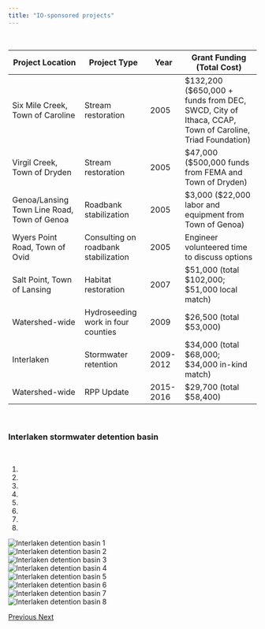 ```yaml
---
title: "IO-sponsored projects"
---
```


<br>
<div class="panel panel-default">
<table class="table">
<thread>
<th>Project Location</th>
<th>Project Type</th>
<th>Year</th>
<th>Grant Funding (Total Cost)</th>
</thread>
<tbody>
<tr>
<td>Six Mile Creek, Town of Caroline</td>
<td>Stream restoration</td>
<td>2005</td>
<td>$132,200 ($650,000 + funds from DEC, SWCD, City of Ithaca, CCAP, Town of Caroline, Triad Foundation)</td>
</tr>
<tr>
<td>Virgil Creek, Town of Dryden</td>
<td>Stream restoration</td>
<td>2005</td>
<td>$47,000 ($500,000 funds from FEMA and Town of Dryden)</td>
</tr>
<tr>
<td>Genoa/Lansing Town Line Road, Town of Genoa</td>
<td>Roadbank stabilization</td>
<td>2005</td>
<td>$3,000 ($22,000 labor and equipment from Town of Genoa)</td>
</tr>
<tr>
<td>Wyers Point Road, Town of Ovid</td>
<td>Consulting on roadbank stabilization</td>
<td>2005</td>
<td>Engineer volunteered time to discuss options</td>
</tr>
<tr>
<td>Salt Point, Town of Lansing</td>
<td>Habitat restoration</td>
<td>2007</td>
<td>$51,000 (total $102,000; $51,000 local match)</td>
</tr>
<tr>
<td>Watershed-wide</td>
<td>Hydroseeding work in four counties</td>
<td>2009</td>
<td>$26,500 (total $53,000)</td>
</tr>
<tr>
<td>Interlaken</td>
<td>Stormwater retention</td>
<td>2009-2012</td>
<td>$34,000 (total $68,000; $34,000 in-kind match)</td>
</tr>
<tr>
<td>Watershed-wide</td>
<td>RPP Update</td>
<td>2015-2016</td>
<td>$29,700 (total $58,400)</td>
</tr>
</tbody>
</table>
</div>

<br>
<h3>Interlaken stormwater detention basin</h3>
<br>

<div id="myCarousel" class="carousel slide" data-ride="carousel">
  <!-- Indicators -->
  <ol class="carousel-indicators">
  <li data-target="#myCarousel" data-slide-to="0" class="active"></li>
  <li data-target="#myCarousel" data-slide-to="1"></li>
  <li data-target="#myCarousel" data-slide-to="2"></li>
  <li data-target="#myCarousel" data-slide-to="3"></li>
  <li data-target="#myCarousel" data-slide-to="4"></li>
  <li data-target="#myCarousel" data-slide-to="5"></li>
  <li data-target="#myCarousel" data-slide-to="6"></li>
  <li data-target="#myCarousel" data-slide-to="7"></li>
  </ol>
  
  <!-- Wrapper for slides -->
  <div class="carousel-inner">
  <div class="item active">
  <img src="images/interlaken1.png" alt="Interlaken detention basin 1"></div>
  <div class="item">
  <img src="images/interlaken2.png" alt="Interlaken detention basin 2"></div>
  <div class="item">
  <img src="images/interlaken3.png" alt="Interlaken detention basin 3"></div>
  <div class="item">
  <img src="images/interlaken4.png" alt="Interlaken detention basin 4"></div>
  <div class="item">
  <img src="images/interlaken5.png" alt="Interlaken detention basin 5"></div>
  <div class="item">
  <img src="images/interlaken6.png" alt="Interlaken detention basin 6"></div>
  <div class="item">
  <img src="images/interlaken7.png" alt="Interlaken detention basin 7"></div>
  <div class="item">
  <img src="images/interlaken8.png" alt="Interlaken detention basin 8"></div>
  </div>
  
  <!-- Left and right controls -->
  <a class="left carousel-control" href="#myCarousel" data-slide="prev">
    <span class="glyphicon glyphicon-chevron-left"></span>
    <span class="sr-only">Previous</span>
    </a>
  <a class="right carousel-control" href="#myCarousel" data-slide="next">
    <span class="glyphicon glyphicon-chevron-right"></span>
    <span class="sr-only">Next</span>
    </a>
</div>


